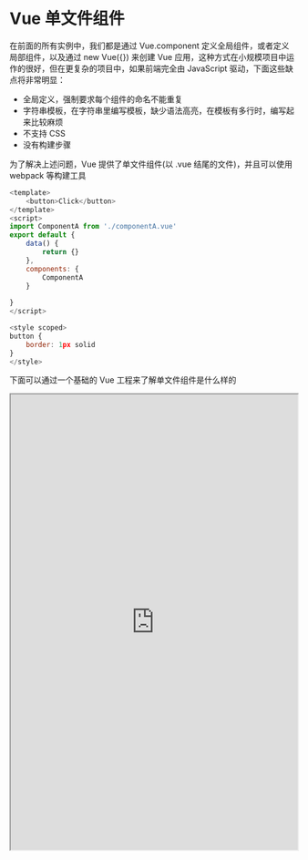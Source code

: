 # Vue 单文件组件
在前面的所有实例中，我们都是通过 Vue.component 定义全局组件，或者定义局部组件，以及通过 new Vue({}) 来创建 Vue 应用，这种方式在小规模项目中运作的很好，但在更复杂的项目中，如果前端完全由 JavaScript 驱动，下面这些缺点将非常明显：
* 全局定义，强制要求每个组件的命名不能重复
* 字符串模板，在字符串里编写模板，缺少语法高亮，在模板有多行时，编写起来比较麻烦
* 不支持 CSS
* 没有构建步骤

为了解决上述问题，Vue 提供了单文件组件(以 .vue 结尾的文件)，并且可以使用 webpack 等构建工具
```js
<template>
    <button>Click</button>
</template>
<script>
import ComponentA from './componentA.vue'
export default {
    data() {
        return {}
    },
    components: {
        ComponentA
    }
   
}
</script>

<style scoped>
button {
    border: 1px solid
}
</style>
```
下面可以通过一个基础的 Vue 工程来了解单文件组件是什么样的
<iframe width="100%" height="800" src="https://codesandbox.io/s/great-architecture-fi5nx?file=/src/main.js"/>
通过单文件组件，我们将组件模板，组件逻辑，和组件 CSS 定义分开，让关注点分离。与其让代码库划分为三个相互交织的巨大层，不如将它们划分为松散耦合的组件并进行组合更有意义。  
在组件内部，它的模板，逻辑和样式是内在耦合的，将它们搭配起来实际上可以使组件更具有凝聚力和可维护性。  

虽然使用单文件组件需要构建步骤，但是它的好处也是颇多：
* 使用熟悉的 HTML, CSS, JavaScript 语法编写模块化组件
* 组件作用域 CSS
* IDE 支持模板表达式的自动补全和类型检查
* 开箱即用的热加载